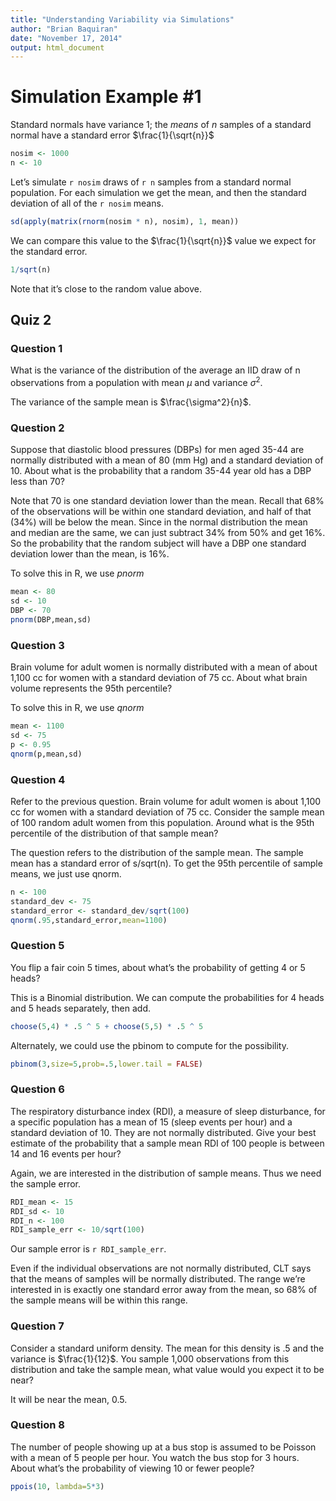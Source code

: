 ```yaml
---
title: "Understanding Variability via Simulations"
author: "Brian Baquiran"
date: "November 17, 2014"
output: html_document
---
```

# Simulation Example #1

Standard normals have variance 1; the _means_ of $n$ samples of a standard normal have a standard error $\frac{1}{\sqrt{n}}$

```r
nosim <- 1000
n <- 10
```

Let's simulate `r nosim` draws of `r n` samples from a standard normal population. 
For each simulation we get the mean, and then the standard deviation of all of the `r nosim` means.

```r
sd(apply(matrix(rnorm(nosim * n), nosim), 1, mean))
```

We can compare this value to the $\frac{1}{\sqrt{n}}$ value we expect for the standard error.

```r
1/sqrt(n)
``` 

Note that it's close to the random value above.

## Quiz 2

### Question 1
What is the variance of the distribution of the average an IID draw of n observations from a population with mean $\mu$ and variance $\sigma^2$.

The variance of the sample mean is $\frac{\sigma^2}{n}$.

### Question 2
Suppose that diastolic blood pressures (DBPs) for men aged 35-44 are normally distributed with a mean of 80 (mm Hg) and a standard deviation of 10. About what is the probability that a random 35-44 year old has a DBP less than 70?

Note that 70 is one standard deviation lower than the mean. Recall that 68% of the observations will be within one standard deviation, and half of that (34%) will be below the mean. Since in the normal distribution the mean and median are the same, we can just subtract 34% from 50% and get 16%. So the probability that the random subject will have a DBP one standard deviation lower than the mean, is 16%.

To solve this in R, we use _pnorm_
```r
mean <- 80
sd <- 10
DBP <- 70
pnorm(DBP,mean,sd)
```

### Question 3
Brain volume for adult women is normally distributed with a mean of about 1,100 cc for women with a standard deviation of 75 cc. About what brain volume represents the 95th percentile?

To solve this in R, we use _qnorm_
```r
mean <- 1100
sd <- 75
p <- 0.95
qnorm(p,mean,sd)
```

### Question 4
Refer to the previous question. Brain volume for adult women is about 1,100 cc for women with a standard deviation of 75 cc. Consider the sample mean of 100 random adult women from this population. Around what is the 95th percentile of the distribution of that sample mean?

The question refers to the distribution of the sample mean. The sample mean has a standard error of s/sqrt(n). To get the 95th percentile of sample means, we just use qnorm.

```r
n <- 100
standard_dev <- 75
standard_error <- standard_dev/sqrt(100)
qnorm(.95,standard_error,mean=1100)
```

### Question 5
You flip a fair coin 5 times, about what's the probability of getting 4 or 5 heads?

This is a Binomial distribution. We can compute the probabilities for 4 heads and 5 heads separately, then add.
```r
choose(5,4) * .5 ^ 5 + choose(5,5) * .5 ^ 5
```

Alternately, we could use the pbinom to compute for the possibility.
```r
pbinom(3,size=5,prob=.5,lower.tail = FALSE)
```

### Question 6
The respiratory disturbance index (RDI), a measure of sleep disturbance, for a specific population has a mean of 15 (sleep events per hour) and a standard deviation of 10. They are not normally distributed. Give your best estimate of the probability that a sample mean RDI of 100 people is between 14 and 16 events per hour?

Again, we are interested in the distribution of sample means. Thus we need the sample error. 
```r
RDI_mean <- 15
RDI_sd <- 10
RDI_n <- 100
RDI_sample_err <- 10/sqrt(100)
```
Our sample error is `r RDI_sample_err`.

Even if the individual observations are not normally distributed, CLT says that the means of samples will be normally distributed. The range we're interested in is exactly one standard error away from the mean, so 68% of the sample means will be within this range.

### Question 7
Consider a standard uniform density. The mean for this density is .5 and the variance is $\frac{1}{12}$. You sample 1,000 observations from this distribution and take the sample mean, what value would you expect it to be near?

It will be near the mean, 0.5.

### Question 8
The number of people showing up at a bus stop is assumed to be Poisson with a mean of 5 people per hour. You watch the bus stop for 3 hours. About what's the probability of viewing 10 or fewer people?

```r
ppois(10, lambda=5*3)
```
